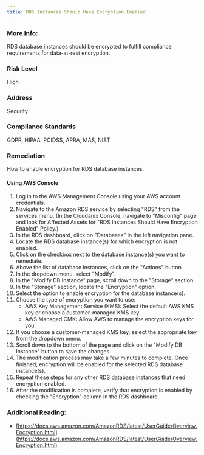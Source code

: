 ```yaml
---
title: RDS Instances Should Have Encryption Enabled
---
```


### More Info:

RDS database instances should be encrypted to fulfill compliance requirements for data-at-rest encryption.

### Risk Level

High

### Address

Security

### Compliance Standards

GDPR, HIPAA, PCIDSS, APRA, MAS, NIST

### Remediation

How to enable encryption for RDS database instances.

#### Using AWS Console

1. Log in to the AWS Management Console using your AWS account credentials.
2. Navigate to the Amazon RDS service by selecting "RDS" from the services menu.
    (In the Cloudanix Console, navigate to "Misconfig" page and look for Affected Assets for "RDS Instances Should Have Encryption Enabled" Policy.)
3. In the RDS dashboard, click on "Databases" in the left navigation pane.
4. Locate the RDS database instance(s) for which encryption is not enabled.
5. Click on the checkbox next to the database instance(s) you want to remediate.
6. Above the list of database instances, click on the "Actions" button.
7. In the dropdown menu, select "Modify".
8. In the "Modify DB Instance" page, scroll down to the "Storage" section.
9. In the "Storage" section, locate the "Encryption" option.
10. Select the option to enable encryption for the database instance(s).
11. Choose the type of encryption you want to use:
    - AWS Key Management Service (KMS): Select the default AWS KMS key or choose a customer-managed KMS key.
    - AWS Managed CMK: Allow AWS to manage the encryption keys for you.
12. If you choose a customer-managed KMS key, select the appropriate key from the dropdown menu.
13. Scroll down to the bottom of the page and click on the "Modify DB Instance" button to save the changes.
14. The modification process may take a few minutes to complete. Once finished, encryption will be enabled for the selected RDS database instance(s).
15. Repeat these steps for any other RDS database instances that need encryption enabled.
16. After the modification is complete, verify that encryption is enabled by checking the "Encryption" column in the RDS dashboard.

### Additional Reading:

- [https://docs.aws.amazon.com/AmazonRDS/latest/UserGuide/Overview.Encryption.html](https://docs.aws.amazon.com/AmazonRDS/latest/UserGuide/Overview.Encryption.html)
